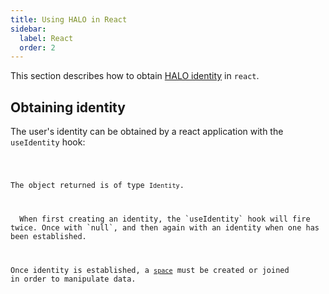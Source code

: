 ```yaml
---
title: Using HALO in React
sidebar:
  label: React
  order: 2
---
```




This section describes how to obtain [HALO identity](/halo/introduction) in `react`.

## Obtaining identity

The user's identity can be obtained by a react application with the `useIdentity` hook:

<Code code={useIdentity.slice(34)} lang="tsx" />

The object returned is of type `Identity`.

<Aside type="note" title="Identity hook">
  When first creating an identity, the `useIdentity` hook will fire twice. Once with `null`, and then again with an identity when one has been established.
</Aside>

Once identity is established, a [`space`](/echo/react/api) must be created or joined in order to manipulate data.
